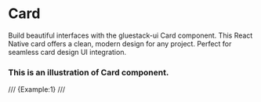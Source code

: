# Card

Build beautiful interfaces with the gluestack-ui Card component. This React Native card offers a clean, modern design for any project. Perfect for seamless card design UI integration.


### This is an illustration of Card component.
/// {Example:1} ///
